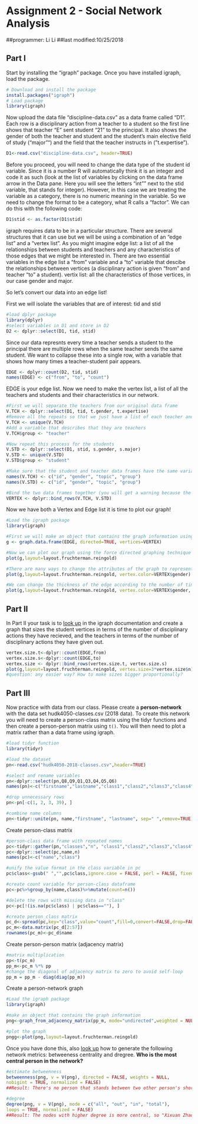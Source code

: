 # Assignment 2 - Social Network Analysis

##programmer: Li Li
##last modified:10/25/2018

## Part I
Start by installing the "igraph" package. Once you have installed igraph, load the package.
```r
# Download and install the package
install.packages("igraph")
# Load package
library(igraph)
```

Now upload the data file "discipline-data.csv" as a data frame called "D1". Each row is a disciplinary action from a teacher to a student so the first line shows that teacher "E" sent student "21" to the principal. It also shows the gender of both the teacher and student and the student's main elective field of study ("major"") and the field that the teacher instructs in ("t.expertise").
```r
D1<-read.csv("discipline-data.csv", header=TRUE)
```

Before you proceed, you will need to change the data type of the student id variable. Since it is a number R will automatically think it is an integer and code it as such (look at the list of variables by clicking on the data frame arrow in the Data pane. Here you will see the letters "int"" next to the stid variable, that stands for integer). However, in this case we are treating the variable as a category, there is no numeric meaning in the variable. So we need to change the format to be a category, what R calls a "factor". We can do this with the following code:

```r
D1$stid <- as.factor(D1$stid)
```

igraph requires data to be in a particular structure. There are several structures that it can use but we will be using a combination of an "edge list" and a "vertex list". As you might imagine
edge list: a list of all the relationships between students and teachers and any characteristics of those edges that we might be interested in. There are two essential variables in the edge list a "from" variable and a "to" variable that descibe the relationships between vertices (a disciplinary action is given "from" and teacher "to" a student). 
vertix list: all the characteristics of those vertices, in our case gender and major.

So let's convert our data into an edge list!

First we will isolate the variables that are of interest: tid and stid

```r
#load dplyr package
library(dplyr)
#select variables in D1 and store in D2
D2 <- dplyr::select(D1, tid, stid)
```

Since our data represnts every time a teacher sends a student to the principal there are multiple rows when the same teacher sends the same student. We want to collapse these into a single row, with a variable that shows how many times a teacher-student pair appears.
```r
EDGE <- dplyr::count(D2, tid, stid)
names(EDGE) <- c("from", "to", "count")
```

EDGE is your edge list. Now we need to make the vertex list, a list of all the teachers and students and their characteristics in our network.
```r
#First we will separate the teachers from our original data frame
V.TCH <- dplyr::select(D1, tid, t.gender, t.expertise)
#Remove all the repeats so that we just have a list of each teacher and their characteristics
V.TCH <- unique(V.TCH)
#Add a variable that describes that they are teachers
V.TCH$group <- "teacher"

#Now repeat this process for the students
V.STD <- dplyr::select(D1, stid, s.gender, s.major)
V.STD <- unique(V.STD)
V.STD$group <- "student"

#Make sure that the student and teacher data frames have the same variables names
names(V.TCH) <- c("id", "gender", "topic", "group")
names(V.STD) <- c("id", "gender", "topic", "group")

#Bind the two data frames together (you will get a warning because the teacher data frame has 5 types of id (A,B,C,D,E) and the student has 25 (1-30), this isn't a problem)
VERTEX <- dplyr::bind_rows(V.TCH, V.STD)
```

Now we have both a Vertex and Edge list it is time to plot our graph!
```r
#Load the igraph package
library(igraph)

#First we will make an object that contains the graph information using our two dataframes EDGE and VERTEX. Notice that we have made "directed = TRUE" - our graph is directed since discipline is being given from a teacher to a student.
g <- graph.data.frame(EDGE, directed=TRUE, vertices=VERTEX)

#Now we can plot our graph using the force directed graphing technique - our old friend Fruchertman-Reingold!
plot(g,layout=layout.fruchterman.reingold)

#There are many ways to change the attributes of the graph to represent different characteristics of the newtork. For example, we can color the nodes according to gender.
plot(g,layout=layout.fruchterman.reingold, vertex.color=VERTEX$gender)

#We can change the thickness of the edge according to the number of times a particular teacher has sent a particular student to the principal.
plot(g,layout=layout.fruchterman.reingold, vertex.color=VERTEX$gender, edge.width=EDGE$count)
```

## Part II

In Part II your task is to [look up](http://igraph.org/r/) in the igraph documentation and create a graph that sizes the student vertices in terms of the number of disciplinary actions they have recieved, and the teachers in terms of the number of disciplinary actions they have given out.

```r
vertex.size.t<-dplyr::count(EDGE,from)
vertex.size.s<-dplyr::count(EDGE,to)
vertex.size <- dplyr::bind_rows(vertex.size.t, vertex.size.s)
plot(g,layout=layout.fruchterman.reingold, vertex.size=3*vertex.size$n)
#question: any easier way? How to make sizes bigger proportionally?
```

## Part III

Now practice with data from our class. Please create a **person-network** with the data set hudk4050-classes.csv (2018 data). To create this network you will need to create a person-class matrix using the tidyr functions and then create a person-person matrix using `t()`. You will then need to plot a matrix rather than a data frame using igraph.
```r
#load tidyr function
library(tidyr)

#load the dataset
pn<-read.csv("hudk4050-2018-classes.csv",header=TRUE)

#select and rename variables
pn<-dplyr::select(pn,Q8,Q9,Q1,Q3,Q4,Q5,Q6)
names(pn)<-c("firstname","lastname","class1","class2","class3","class4","class5")

#drop unnecessary rows
pn<-pn[-c(1, 2, 3, 39), ]

#combine name columns
pn<-tidyr::unite(pn, name,"firstname", "lastname", sep=" ",remove=TRUE)
```

Create person-class matrix
```r
#person-class data frame with repeated names 
pc<-tidyr::gather(pn,"classes","n", "class1","class2","class3","class4","class5",na.rm=TRUE,convert=FALSE)
pc<-dplyr::select(pc,name,n)
names(pc)<-c("name","class")

#unify the value format in the class variable in pc
pc$class<-gsub(" ","",pc$class,ignore.case = FALSE, perl = FALSE, fixed = FALSE, useBytes = FALSE)

#create count variable for person-class dataframe
pc<-pc%>%group_by(name,class)%>%mutate(count=n()) 

#delete the rows with missing data in "class"
pc<-pc[!(is.na(pc$class) | pc$class==""), ]

#create person_class matrix
pc_d<-spread(pc,key="class",value="count",fill=0,convert=FALSE,drop=FALSE,sep=NULL)
pc_m<-data.matrix(pc_d[2:57])
rownames(pc_m)<-pc_d$name
```

Create person-person matrix (adjacency matrix)
```r
#matrix multiplication
pp<-t(pc_m)
pp_m<-pc_m %*% pp
#change the diagonal of adjacency matrix to zero to avoid self-loop
pp_m = pp_m - diag(diag(pp_m))
```

Create a person-network graph
```r
#Load the igraph package
library(igraph)

#make an object that contains the graph information
png<-graph_from_adjacency_matrix(pp_m, mode="undirected",weighted = NULL, diag = TRUE,add.colnames = NULL, add.rownames = NA)

#plot the graph
pngg<-plot(png,layout=layout.fruchterman.reingold)
```


Once you have done this, also [look up](http://igraph.org/r/) how to generate the following network metrics: betweeness centrality and dregree. **Who is the most central person in the network?**

```r
#estimate betweenness
betweenness(png, v = V(png), directed = FALSE, weights = NULL,
nobigint = TRUE, normalized = FALSE)
##Result: There's no person that stands between two other person's shortest path in the network, which means each person has a direct relationship with another person (i.e. attending the same course)

#degree
degree(png, v = V(png), mode = c("all", "out", "in", "total"),
loops = TRUE, normalized = FALSE)
##Result: The nodes with higher degree is more central, so "Xixuan Zhao" is the most central person in the network.
```